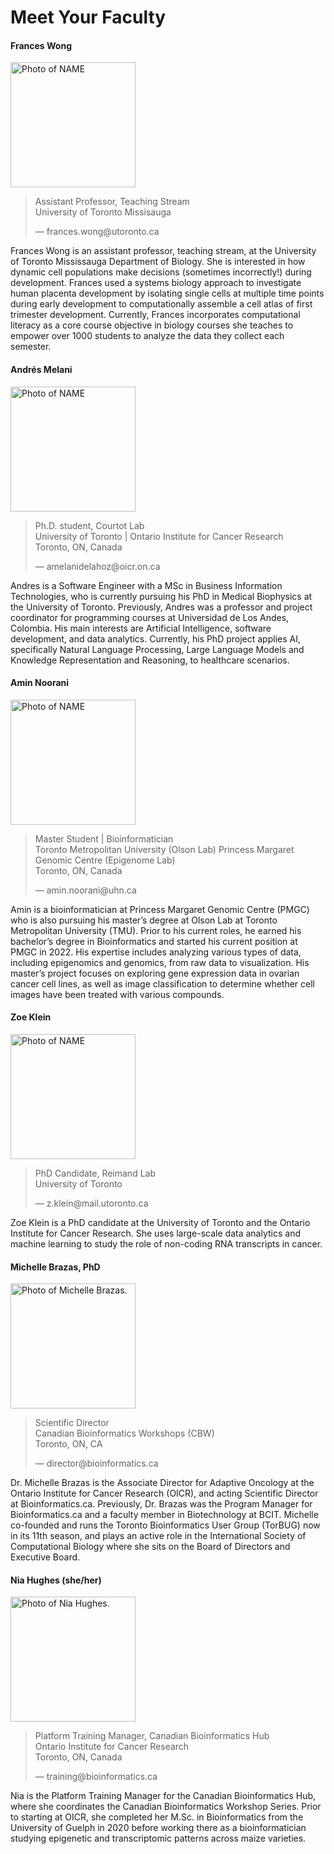 # Meet Your Faculty

#### Frances Wong

<img src="./img/faculty/MISSINGHEADSHOT.PNG" width="200" alt="Photo of NAME">

>Assistant Professor, Teaching Stream <br>
University of Toronto Missisauga <br>
>
> --- frances.wong@utoronto.ca

Frances Wong is an assistant professor, teaching stream, at the University of Toronto
Mississauga Department of Biology. She is interested in how dynamic cell populations make
decisions (sometimes incorrectly!) during development. Frances used a systems biology
approach to investigate human placenta development by isolating single cells at multiple time
points during early development to computationally assemble a cell atlas of first trimester
development. Currently, Frances incorporates computational literacy as a core course
objective in biology courses she teaches to empower over 1000 students to analyze the data
they collect each semester.

#### Andrés Melani

<img src="./img/faculty/MISSINGHEADSHOT.PNG" width="200" alt="Photo of NAME">

>Ph.D. student, Courtot Lab <br>
University of Toronto | Ontario Institute for Cancer Research <br>
Toronto, ON, Canada
>
> --- amelanidelahoz@oicr.on.ca

Andres is a Software Engineer with a MSc in Business Information Technologies, who is
currently pursuing his PhD in Medical Biophysics at the University of Toronto. Previously,
Andres was a professor and project coordinator for programming courses at Universidad de
Los Andes, Colombia. His main interests are Artificial Intelligence, software development, and
data analytics. Currently, his PhD project applies AI, specifically Natural Language
Processing, Large Language Models and Knowledge Representation and Reasoning, to
healthcare scenarios.

#### Amin Noorani

<img src="./img/faculty/MISSINGHEADSHOT.PNG" width="200" alt="Photo of NAME">

>Master Student | Bioinformatician <br>
Toronto Metropolitan University (Olson Lab)
Princess Margaret Genomic Centre (Epigenome Lab) <br>
Toronto, ON, Canada
>
> --- amin.noorani@uhn.ca

Amin is a bioinformatician at Princess Margaret Genomic Centre (PMGC) who is also
pursuing his master's degree at Olson Lab at Toronto Metropolitan University (TMU). Prior to
his current roles, he earned his bachelor's degree in Bioinformatics and started his current
position at PMGC in 2022. His expertise includes analyzing various types of data, including
epigenomics and genomics, from raw data to visualization. His master's project focuses on
exploring gene expression data in ovarian cancer cell lines, as well as image classification to
determine whether cell images have been treated with various compounds.

#### Zoe Klein

<img src="./img/faculty/MISSINGHEADSHOT.PNG" width="200" alt="Photo of NAME">

>PhD Candidate, Reimand Lab <br>
University of Toronto <br>
>
> --- z.klein@mail.utoronto.ca

Zoe Klein is a PhD candidate at the University of Toronto and the Ontario Institute for Cancer
Research. She uses large-scale data analytics and machine learning to study the role of
non-coding RNA transcripts in cancer.

#### Michelle Brazas, PhD

<img src="./img/faculty/michelle-brazas.jpg" width="200" alt="Photo of Michelle Brazas.">


>Scientific Director <br>
Canadian Bioinformatics Workshops (CBW) <br>
Toronto, ON, CA
>
> --- director@bioinformatics.ca

Dr. Michelle Brazas is the Associate Director for Adaptive Oncology at the Ontario Institute for
Cancer Research (OICR), and acting Scientific Director at Bioinformatics.ca. Previously, Dr.
Brazas was the Program Manager for Bioinformatics.ca and a faculty member in
Biotechnology at BCIT. Michelle co-founded and runs the Toronto Bioinformatics User Group
(TorBUG) now in its 11th season, and plays an active role in the International Society of
Computational Biology where she sits on the Board of Directors and Executive Board.

#### Nia Hughes (she/her)

<img src="./img/faculty/nia-hughes.jpeg" width="200" alt="Photo of Nia Hughes.">

>Platform Training Manager, Canadian Bioinformatics Hub<br>
Ontario Institute for Cancer Research<br>
Toronto, ON, Canada
>
> --- training@bioinformatics.ca

Nia is the Platform Training Manager for the Canadian Bioinformatics Hub, where she coordinates the Canadian Bioinformatics Workshop Series. Prior to starting at OICR, she completed her M.Sc. in Bioinformatics from the University of Guelph in 2020 before working there as a bioinformatician studying epigenetic and transcriptomic patterns across maize varieties.

